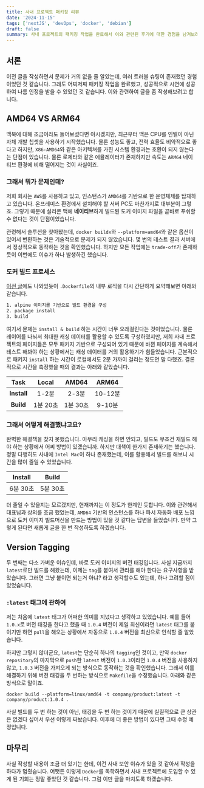 ```yaml
---
title: 사내 프로젝트 패키징 리뷰
date: '2024-11-15'
tags: ['nextJS', 'devOps', 'docker', 'debian']
draft: false
summary: 사내 프로젝트의 패키징 작업을 완료해서 이와 관련된 후기에 대한 경험을 남겨보려고 합니다.
---
```


## 서론

이전 글을 작성하면서 문제가 거의 없을 줄 알았는데, 여러 트러블 슈팅이 존재했던 경험이었던 것 같습니다. 그래도 어찌저찌 패키징 작업을 완료했고, 성공적으로 시연에 성공하여 나름 인정을 받을 수 있었던 것 같습니다. 이와 관련하여 글을 좀 작성해보려고 합니다.

<TOCInline toc={props.toc} exclude="서론" />

## AMD64 VS ARM64

맥북에 대해 조금이라도 들어보셨다면 아시겠지만, 최근부터 맥은 CPU를 인텔이 아닌 자체 개발 칩셋을 사용하기 시작했습니다. 물론 성능도 좋고, 전력 효율도 비약적으로 좋다고 하지만, `X86-AMD64`와 같은 아키텍쳐를 가진 시스템 환경과는 호환이 되지 않는다는 단점이 있습니다. 물론 로제타와 같은 에뮬레이터가 존재하지만 속도는 `ARM64` 네이티브 환경에 비해 떨어지는 것이 사실이죠.

### 그래서 뭐가 문제인데?

저희 회사는 `AWS`를 사용하고 있고, 인스턴스가 `AMD64`를 기반으로 한 운영체제를 탑재하고 있습니다. 온프레미스 환경에서 설치해야 할 서버 PC도 마찬가지로 대부분이 그렇죠. 그렇기 때문에 실리콘 맥에 **네이티브**하게 빌드된 도커 이미지 파일을 곧바로 푸쉬할 수 없다는 것이 단점이었습니다.

관련해서 솔루션을 찾아봤는데, `docker buildx`와 `--platform=amd64`와 같은 옵션이 있어서 변환하는 것은 기술적으로 문제가 되지 않았습니다. 몇 번의 테스트 결과 서버에서 정상적으로 동작하는 것을 확인했습니다. 하지만 모든 작업에는 `trade-off`가 존재하듯이 이번에도 이슈가 하나 발생하긴 했습니다.

### 도커 빌드 프로세스

[이전 글](/blog/FE/NextJS%20도커%20적용기)에도 나와있듯이 `.Dockerfile`의 내부 로직을 다시 간단하게 요약해보면 아래와 같습니다.

```bash
1. alpine 이미지를 기반으로 빌드 환경을 구성
2. package install
3. build
```

여기서 문제는 `install & build` 하는 시간이 너무 오래걸린다는 것이었습니다. 물론 레이어를 나눠서 최대한 캐싱 데이터를 활용할 수 있도록 구성하였지만, 저희 사내 프로젝트의 페이지들은 모두 패키지 기반으로 구성되어 있기 때문에 바뀐 페이지를 계속해서 테스트 해봐야 하는 상황에서는 캐싱 데이터를 거의 활용하기가 힘들었습니다. 근본적으로 패키지 `install` 하는 시간이 로컬에서도 2분 가까이 걸리는 정도면 말 다했죠. 결론적으로 시간을 측정했을 때의 결과는 아래와 같았습니다.

|   Task   |   Local   |   AMD64   |   ARM64   |
|:--------:|:---------:|:---------:|:---------:|
| **Install** |   1-2분   |   2-3분   |  10-12분  |
| **Build**   |  1분 20초  |  1분 30초  |   9-10분  |

### 그래서 어떻게 해결했냐고요?

완벽한 해결책을 찾지 못했습니다. 아무리 캐싱을 하면 안되고, 빌드도 무조건 재빌드 해야 하는 상황에서 어찌 방법이 있겠습니까. 하지만 대책이 한가지 존재하기는 했습니다. 정말 다행히도 사내에 `Intel Mac`이 하나 존재했는데, 이를 활용해서 빌드를 해보니 시간을 많이 줄일 수 있었습니다.

|   Install   |   Build   |
|:-----------:|:---------:|
|   6분 30초  |  5분 30초 |

더 줄일 수 있을지는 모르겠지만, 현재까지는 이 정도가 한계인 듯합니다. 이와 관련해서 대표님과 상의를 조금 했었는데, `AMD64` 기반의 인스턴스를 하나 파서 자동화 배포 느낌으로 도커 이미지 빌드머신을 만드는 방법이 있을 것 같다는 답변을 들었습니다. 만약 그렇게 된다면 새롭게 글을 한 번 작성하도록 하겠습니다.

## Version Tagging

두 번째는 다소 가벼운 이슈인데, 바로 도커 이미지의 버전 태깅입니다. 사실 지금까지 `latest`로만 빌드를 해왔는데, 이제는 `tag`를 붙여서 관리를 해야 한다는 요구사항을 받았습니다. 그러면 그냥 붙이면 되는거 아냐? 라고 생각할수도 있는데, 하나 고려할 점이 있었습니다.

### `:latest` 태그에 관하여

저는 처음에 `latest` 태그가 어떠한 의미를 지녔다고 생각하고 있었습니다. 예를 들어 `1.0.x`로 버전 태깅을 한다고 했을 때 `1.0.4` 버전이 제일 최신이라면 `latest` 태그를 붙이기만 하면 `pull`을 해오는 상황에서 자동으로 `1.0.4` 버전을 최신으로 인식할 줄 알았습니다.

하지만 그렇지 않더군요, `latest`는 단순히 하나의 `tagging`인 것이고, 만약 `docker repository`의 마지막으로 `push`한 `latest` 버전이 `1.0.3`이라면 `1.0.4` 버전을 사용하지 않고, `1.0.3` 버전을 가져오게 되는 방식으로 동작하는 것을 확인했습니다. 그래서 이를 해결하기 위해 버전 태깅을 두 번하는 방식으로 `Makefile`을 수정했습니다. 아래와 같은 방식으로 말이죠.

```bash:Makefile
docker build --platform=linux/amd64 -t company/product:latest -t company/product:1.0.4 .
```

사실 빌드를 두 번 하는 것이 아닌, 태깅을 두 번 하는 것이기 때문에 실질적으로 큰 상관은 없겠다 싶어서 우선 이렇게 짜놨습니다. 이후에 더 좋은 방법이 있다면 그때 수정 예정입니다.

## 마무리

사실 작성할 내용이 조금 더 있기는 한데, 이건 사내 보안 이슈가 있을 것 같아서 작성을 하다가 멈췄습니다. 어쨋든 이렇게 `Docker`를 독학하면서 사내 프로젝트에 도입할 수 있게 된 기회는 정말 좋았던 것 같습니다. 그럼 이만 글을 마치도록 하겠습니다.